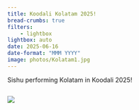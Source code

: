 ```yaml
---
title: Koodali Kolatam 2025!
bread-crumbs: true
filters:
    - lightbox
lightbox: auto
date: 2025-06-16
date-format: "MMM YYYY"
image: photos/Kolatam1.jpg
---
```


Sishu performing Kolatam in Koodali 2025!

::: {style="display: grid;grid-template-columns: repeat(auto-fill, minmax(250px, 1fr));grid-gap: 1em;"}


![](photos/kolatam1.jpg){group="my-gallery"}

:::
